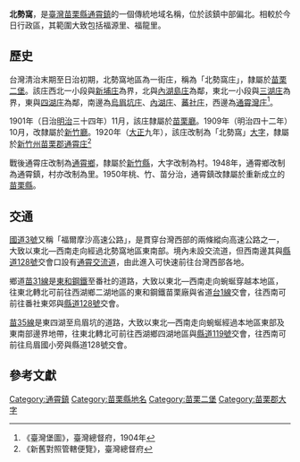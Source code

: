 {{noteTA　
|1 = zh-cn:庄; zh-hk:庄; zh-tw:庄;
}}
'''北勢窩'''，是[[臺灣|臺灣]][[苗栗縣|苗栗縣]][[通霄鎮|通霄鎮]]的一個傳統地域名稱，位於該鎮中部偏北。相較於今日行政區，其範圍大致包括福源里、福龍里。

==歷史==
台灣清治末期至日治初期，北勢窩地區為一街庄，稱為「北勢窩庄」，隸屬於[[苗栗二堡|苗栗二堡]]。該庄西北一小段與[[新埔_(苗栗縣)|新埔庄]]為界，北與[[內湖島庄|內湖島庄]]為鄰，東北一小段與[[三湖_(苗栗縣)|三湖庄]]為界，東與[[四湖_(苗栗縣)|四湖庄]]為鄰，南邊為[[烏眉坑庄|烏眉坑庄]]、[[內湖_(苗栗縣)|內湖庄]]、[[番社_(苗栗縣)|蕃社庄]]，西邊為[[通霄灣庄|通霄灣庄]]<ref>《臺灣堡圖》，臺灣總督府，1904年</ref>。

1901年（日治[[明治|明治]]三十四年）11月，該庄隸屬於[[苗栗廳|苗栗廳]]。1909年（明治四十二年）10月，改隸屬於[[新竹廳|新竹廳]]。1920年（[[大正|大正]]九年），該庄改制為「北勢窩」[[大字|大字]]，隸屬於[[新竹州|新竹州]][[苗栗郡|苗栗郡]][[通霄庄|通霄庄]]<ref>《新舊對照管轄便覽》，臺灣總督府</ref>

戰後通霄庄改制為[[通霄鄉|通霄鄉]]，隸屬於[[新竹縣|新竹縣]]，大字改制為村。1948年，通霄鄉改制為通霄鎮，村亦改制為里。1950年桃、竹、苗分治，通霄鎮改隸屬於重新成立的[[苗栗縣|苗栗縣]]。

==交通==
[[福爾摩沙高速公路|國道3號]]又稱「福爾摩沙高速公路」，是貫穿台灣西部的兩條縱向高速公路之一，大致以東北—西南走向經過北勢窩地區東南部。境內未設交流道，但西南邊其與[[縣道128號|縣道128號]]交會口設有[[通霄交流道|通霄交流道]]，由此進入可快速前往台灣西部各地。

鄉道[[苗31線|苗31線]]是[[東和鋼鐵|東和鋼鐵]]至番社的道路，大致以東北—西南走向蜿蜒穿越本地區，往東北轉北可前往西湖鄉二湖地區的東和鋼鐵苗栗廠與省道[[台1線|台1線]]交會，往西南可前往番社東郊與[[縣道128號|縣道128號]]交會。

[[苗35線|苗35線]]是東四湖至烏眉坑的道路，大致以東北—西南走向蜿蜒經過本地區東部及東南部邊界地帶，往東北轉北可前往西湖鄉四湖地區與[[縣道119號|縣道119號]]交會，往西南可前往烏眉國小旁與縣道128號交會。

==參考文獻==
{{reflist}}

{{苗栗郡}}

[[Category:通霄鎮|Category:通霄鎮]]
[[Category:苗栗縣地名|Category:苗栗縣地名]]
[[Category:苗栗二堡|Category:苗栗二堡]]
[[Category:苗栗郡大字|Category:苗栗郡大字]]